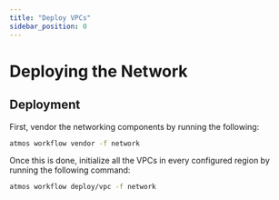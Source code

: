 ```yaml
---
title: "Deploy VPCs"
sidebar_position: 0
---
```


# Deploying the Network

## Deployment

First, vendor the networking components by running the following:

```bash
atmos workflow vendor -f network
```

Once this is done, initialize all the VPCs in every configured region by running the following command:

```bash
atmos workflow deploy/vpc -f network
```

